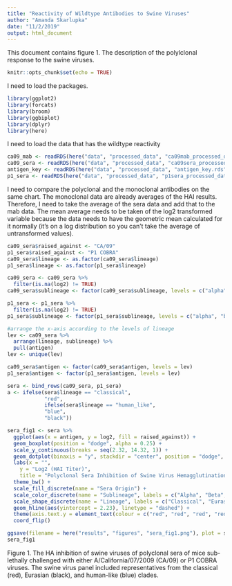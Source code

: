 ```yaml
---
title: "Reactivity of Wildtype Antibodies to Swine Viruses"
author: "Amanda Skarlupka"
date: "11/2/2019"
output: html_document
---
```

This document contains figure 1. The description of the polylclonal response to the swine viruses. 


```r
knitr::opts_chunk$set(echo = TRUE)
```

I need to load the packages.

```r
library(ggplot2)
library(forcats)
library(broom)
library(ggbiplot)
library(dplyr)
library(here)
```

I need to load the data that has the wildtype reactivity

```r
ca09_mab <- readRDS(here("data", "processed_data", "ca09mab_processed_data.rds"))
ca09_sera <- readRDS(here("data", "processed_data", "ca09sera_processed_data.rds"))
antigen_key <- readRDS(here("data", "processed_data", "antigen_key.rds"))
p1_sera <- readRDS(here("data", "processed_data", "p1sera_processed_data.rds"))
```

 I need to compare the polyclonal and the monoclonal antibodies on the same chart. The monoclonal data are already averages of the HAI results. Therefore, I need to take the average of the sera data and add that to the mab data. The mean average needs to be taken of the log2 transformed variable because the data needs to have the geometric mean calculated for it normally (it's on a log distribution so you can't take the average of untransformed values). 
 
```r
ca09_sera$raised_against <- "CA/09"
p1_sera$raised_against <- "P1 COBRA"
ca09_sera$lineage <- as.factor(ca09_sera$lineage)
p1_sera$lineage <- as.factor(p1_sera$lineage)

ca09_sera <- ca09_sera %>%
  filter(is.na(log2) != TRUE)
ca09_sera$sublineage <- factor(ca09_sera$sublineage, levels = c("alpha", "beta", "gamma", "gamma_2", "npdm", "delta_1", "delta_2"))

p1_sera <- p1_sera %>%
  filter(is.na(log2) != TRUE)
p1_sera$sublineage <- factor(p1_sera$sublineage, levels = c("alpha", "beta", "gamma", "gamma_2", "npdm", "delta_1", "delta_2"))

#arrange the x-axis according to the levels of lineage
lev <- ca09_sera %>%
  arrange(lineage, sublineage) %>%
  pull(antigen)
lev <- unique(lev)

ca09_sera$antigen <- factor(ca09_sera$antigen, levels = lev)
p1_sera$antigen <- factor(p1_sera$antigen, levels = lev)

sera <- bind_rows(ca09_sera, p1_sera)
a <- ifelse(sera$lineage == "classical",
            "red",
            ifelse(sera$lineage == "human_like", 
            "blue",
            "black"))

sera_fig1 <- sera %>%
  ggplot(aes(x = antigen, y = log2, fill = raised_against)) +
  geom_boxplot(position = "dodge", alpha = 0.25) +
  scale_y_continuous(breaks = seq(2.32, 14.32, 1)) +
  geom_dotplot(binaxis = "y", stackdir = "center", position = "dodge", dotsize = 0.25) +
  labs(x = "",
    y = "Log2 (HAI Titer)",
    title = "Polyclonal Sera Inhibition of Swine Virus Hemagglutination") +
  theme_bw() +
  scale_fill_discrete(name = "Sera Origin") +
  scale_color_discrete(name = "Sublineage", labels = c("Alpha", "Beta", "Gamma", "Gamma 2", "Pandemic", "Delta-1", "Delta-2", "Unavailable")) +
  scale_shape_discrete(name = "Lineage", labels = c("Classical", "Eurasian", "Human-like"))+
  geom_hline(aes(yintercept = 2.23), linetype = "dashed") +
  theme(axis.text.y = element_text(colour = c("red", "red", "red", "red", "red", "red", "red", "black", "black", "blue", "blue"))) +
  coord_flip()

ggsave(filename = here("results", "figures", "sera_fig1.png"), plot = sera_fig1, width = 6, height = 3, units = "in")
sera_fig1
```
Figure 1. The HA inhibition of swine viruses of polyclonal sera of mice sub-lethally challenged with either A/California/07/2009 (CA/09) or P1 COBRA viruses. The swine virus panel included representatives from the classical (red), Eurasian (black), and human-like (blue) clades.
 
 